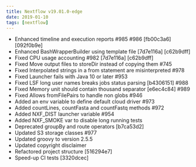 ```yaml
---
title: Nextflow v19.01.0-edge
date: 2019-01-10
tags: [nextflow]
---
```


- Enhanced timeline and execution reports #985 #986 [fb00c3a6] [092f0b9e]
- Enhanced BashWrapperBuilder using template file [7d7e116a] [c62b9dff]
- Fixed CPU usage accounting #982 [7d7e116a] [c62b9dff]
- Fixed Move output files to storeDir instead of copying them #745
- Fixed Interpolated strings in a from statement are misinterpreted #978
- Fixed Launcher fails with Java 10 or later #953
- Fixed LSF long user names breaks jobs status parsing [b4306151] #988
- Fixed Memory unit should contain thousand separator [e6ec4c84] #989
- Fixed Allows fromFilePairs to handle non globs #946
- Added an env variable to define default cloud driver #973
- Added countLines, countFasta and countFastq methods #972
- Added NXF_DIST launcher variable #954
- Added NXF_SMOKE var to disable long running tests
- Deprecated groupBy and route operators [b7ca53d2]
- Updated S3 storage classes #977
- Updated groovy to version 2.5.5
- Updated copyright disclaimer
- Refactored project structure [516294e7]
- Speed-up CI tests [3320dcec]
